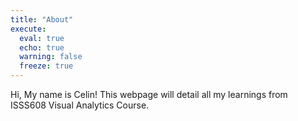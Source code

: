 ```yaml
---
title: "About"
execute: 
  eval: true
  echo: true
  warning: false
  freeze: true
---
```


Hi, My name is Celin! This webpage will detail all my learnings from ISSS608 Visual Analytics Course.
